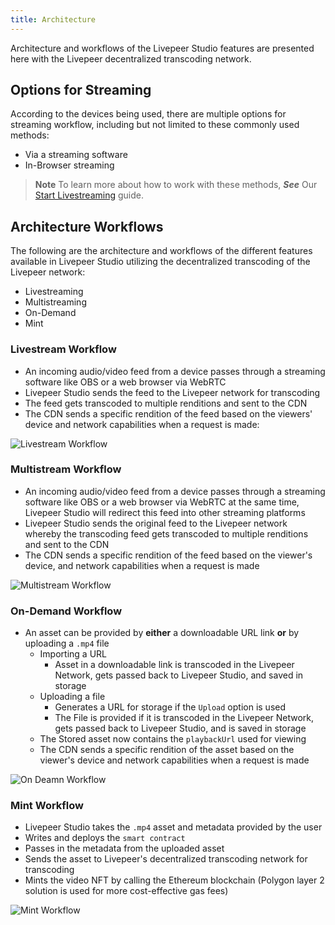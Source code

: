 ```yaml
---
title: Architecture
---
```


Architecture and workflows of the Livepeer Studio features are presented here with the Livepeer decentralized transcoding network.

## Options for Streaming

According to the devices being used, there are multiple options for streaming workflow, including but not limited to these commonly used methods:

- Via a streaming software
- In-Browser streaming

> **Note** To learn more about how to work with these methods, ***See*** Our [Start Livestreaming](/guides/livestreaming/tutorial) guide.

## Architecture Workflows 

The following are the architecture and workflows of the different features available in Livepeer Studio utilizing the decentralized transcoding of the Livepeer network:

- Livestreaming
- Multistreaming
- On-Demand
- Mint


### Livestream Workflow

- An incoming audio/video feed from a device passes through a streaming software like OBS or a web browser via WebRTC
- Livepeer Studio sends the feed to the Livepeer network for transcoding
- The feed gets transcoded to multiple renditions and sent to the CDN
- The CDN sends a specific rendition of the feed based on the viewers' device and network capabilities when a request is made:

![Livestream Workflow](../../static/docs-assets/architechture/livestreamworkflow.png)

### Multistream Workflow

- An incoming audio/video feed from a device passes through a streaming software like OBS or a web browser via WebRTC at the same time, Livepeer Studio will redirect this feed into other streaming platforms
- Livepeer Studio sends the original feed to the Livepeer network whereby the transcoding feed gets transcoded to multiple renditions and sent to the CDN
- The CDN sends a specific rendition of the feed based on the viewer's device, and network capabilities when a request is made

![Multistream Workflow](../../static/docs-assets/architechture/multistreamworkflow.png)

### On-Demand Workflow
- An asset can be provided by **either** a downloadable URL link **or** by uploading a `.mp4` file
  - Importing a URL
    - Asset in a downloadable link is transcoded in the Livepeer Network, gets passed back to Livepeer Studio, and saved in storage
  - Uploading a file  
    - Generates a URL for storage if the `Upload` option is used
    - The File is provided if it is transcoded in the Livepeer Network, gets passed back to Livepeer Studio, and is saved in storage
  - The Stored asset now contains the `playbackUrl` used for viewing
  - The CDN sends a specific rendition of the asset based on the viewer's device and network capabilities when a request is made

![On Deamn Workflow](../../static/docs-assets/architechture/ondemandworkflow.png)

### Mint Workflow

- Livepeer Studio takes the `.mp4` asset and metadata provided by the user
- Writes and deploys the `smart contract`
- Passes in the metadata from the uploaded asset
- Sends the asset to Livepeer's decentralized transcoding network for transcoding
- Mints the video NFT by calling the Ethereum blockchain (Polygon layer 2 solution is used for more cost-effective gas fees)

![Mint Workflow](../../static/docs-assets/architechture/mintworkflow.png)